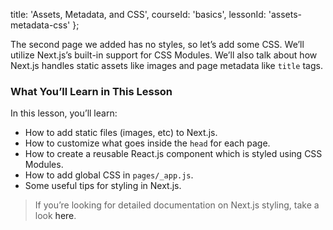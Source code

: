 
  title: 'Assets, Metadata, and CSS',
  courseId: 'basics',
  lessonId: 'assets-metadata-css'
};

The second page we added has no styles, so let’s add some CSS. We’ll utilize Next.js’s built-in support for CSS Modules. We’ll also talk about how Next.js handles static assets like images and page metadata like `title` tags.

### What You’ll Learn in This Lesson

In this lesson, you’ll learn:

- How to add static files (images, etc) to Next.js.
- How to customize what goes inside the `head` for each page.
- How to create a reusable React.js component which is styled using CSS Modules.
- How to add global CSS in `pages/_app.js`.
- Some useful tips for styling in Next.js.

> If you’re looking for detailed documentation on Next.js styling, take a look <Link href="/docs/[...slug]" as="/docs/routing/introduction"><a>here</a></Link>.

